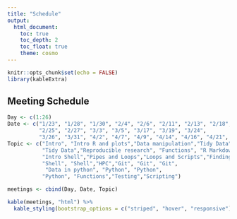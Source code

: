 ```yaml
---
title: "Schedule"
output: 
  html_document:
    toc: true
    toc_depth: 2
    toc_float: true
    theme: cosmo
---
```

```r
knitr::opts_chunk$set(echo = FALSE)
library(kableExtra)
```

## Meeting Schedule

```r
Day <- c(1:26)
Date <- c("1/23", "1/28", "1/30", "2/4", "2/6", "2/11", "2/13", "2/18", "2/20",
          "2/25", "2/27", "3/3", "3/5", "3/17", "3/19", "3/24",
          "3/26", "3/31", "4/2", "4/7", "4/9", "4/14", "4/16", "4/21", "4/23", "4/28")
Topic <- c("Intro", "Intro R and plots","Data manipulation","Tidy Data",
           "Tidy Data","Reproducible research", "Functions", "R Markdown", "Apply / mapping",
           "Intro Shell","Pipes and Loops","Loops and Scripts","Finding",
           "Shell", "Shell","HPC","Git", "Git", "Git", 
            "Data in python", "Python", "Python", 
           "Python", "Functions","Testing","Scripting")

meetings <- cbind(Day, Date, Topic)

kable(meetings, "html") %>%  
  kable_styling(bootstrap_options = c("striped", "hover", "responsive"))
```

